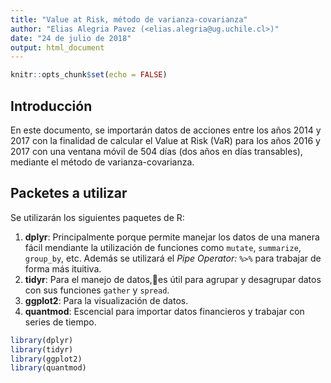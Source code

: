 ```yaml
---
title: "Value at Risk, método de varianza-covarianza"
author: "Elias Alegria Pavez (<elias.alegria@ug.uchile.cl>)"
date: "24 de julio de 2018"
output: html_document
---
```


```r
knitr::opts_chunk$set(echo = FALSE)
```

## Introducción

En este documento, se importarán datos de acciones entre los años 2014 y 2017 con la finalidad de calcular el Value at Risk (VaR) para los años 2016 y 2017 con una ventana móvil de 504 días (dos años en días transables), mediante el método de varianza-covarianza.

## Packetes a utilizar

Se utilizarán los siguientes paquetes de R:

1. **dplyr**: Principalmente porque permite manejar los datos de una manera fácil mendiante la utilización de funciones como `mutate`, `summarize`, `group_by`, etc. Además se utilizará el *Pipe Operator:* `%>%` para trabajar de forma más ituitiva.
2. **tidyr**: Para el manejo de datos,es útil para agrupar y desagrupar datos con sus funciones `gather` y `spread`.
3. **ggplot2**: Para la visualización de datos.
4. **quantmod**: Escencial para importar datos financieros y trabajar con series de tiempo.

```r
library(dplyr)
library(tidyr)
library(ggplot2)
library(quantmod)
```



